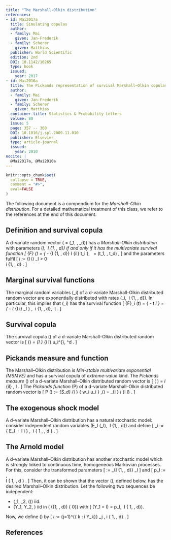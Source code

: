 ```yaml
---
title: "The Marshall-Olkin distribution"
references:
- id: Mai2017a
  title: Simulating copulas
  author:
  - family: Mai
    given: Jan-Frederik
  - family: Scherer
    given: Matthias
  publisher: World Scientific
  edition: 2nd
  DOI: 10.1142/10265
  type: book
  issued:
    year: 2017
- id: Mai2010a
  title: The Pickands representation of survival Marshall–Olkin copulas
  author:
  - family: Mai
    given: Jan-Frederik
  - family: Scherer
    given: Matthias
  container-title: Statistics & Probability Letters
  volume: 80
  issue: 5
  page: 357 -- 360
  DOI: 10.1016/j.spl.2009.11.010
  publisher: Elsevier
  type: article-journal
  issued:
    year: 2010
nocite: |
  @Mai2017a, @Mai2010a
---
```


```r
knitr::opts_chunk$set(
  collapse = TRUE,
  comment = "#>",
  eval=FALSE
)
```

The following document is a compendium for the *Marshall--Olkin distribution*. For a detailed mathematical treatment of this class, we refer to the references at the end of this document.

## Definition and survival copula

A d-variate random vector \(\boldsymbol{\tau} = (\tau_1, \ldots, \tau_d)\) has a *Marshall--Olkin distribution* with parameters \(\lambda_I, \ \emptyset \neq I \subseteq \{1, \ldots, d\}\) if and only if it has the multivariate survival function
\[
  \bar{F} (\boldsymbol{t})
    = \exp \left\{ - \sum_{\emptyset \neq I \subseteq \{1, \ldots, d\}} \lambda_I \max_{i\in I} t_i \right\}, \ \boldsymbol{t} = (t_1, \ldots, t_d) \geq 0 ,
\]
and the parameters fulfil
\[
  \eta_i
    := \sum_{I \ni i} \lambda_I > 0 \
    \forall i \in \{1, \ldots, d\} .
\]

## Marginal survival functions

The marginal random variables \(\tau_i\) of a d-variate Marshall-Olkin distributed random vector are exponentially distributed with rates \(\eta_i, \ i \in \{1, \ldots, d\}\). In particular, this implies that \(\tau_i\) has the survival function
\[
  \bar{F}_i (t)
    = \exp \left\{ - t \eta_i \right\}
    = \exp \left\{ - t \sum_{I \ni i} \lambda_I \right\} , \ i \in \{1, \ldots, d\}, \ t \geq 0 .
\]

## Survival copula

The survival copula \(\hat{C}\) of a d-variate Marshall--Olkin distributed random vector is
\[
  \hat{C} (\boldsymbol{u})
    = \prod_{\emptyset\neq I \subseteq [d]} \min_{i \in I} u_i^{\frac{\lambda_I}{\eta_i}}, \quad \boldsymbol{u} \in [0, 1]^d .
\]

## Pickands measure and function

The Marshall--Olkin distribution is *Min-stable multivariate exponential (MSMVE)* and has a survival copula of *extreme-value* kind.
The *Pickands measure* \(\delta\) of a d-variate Marshall--Olkin distributed random vector is
\[
  \delta \left( \frac{ \sum_{i\in I} \vec{e}_i \prod_{i \neq j \in I} \eta_j }{ \sum_{i\in I} \prod_{i \neq j \in I} \eta_j } \right)
    = \lambda_I \sum_{i\in I} \frac{1}{\eta_i}  ,
    \quad \emptyset \neq I \subseteq [d] .
\]
The *Pickands function* \(P\) of a d-variate Marshall--Olkin distributed random vector is
\[
  P (\boldsymbol{w})
    := \int_{S_d} \max_{i \in [d]} \{ w_i u_i \} \mathrm{d} \,\delta(\boldsymbol{u})
    = \sum_{\emptyset\neq I \subseteq [d]} \lambda_I \max_{i \in I} \frac{w_i}{\eta_i} .
\]

## The exogenous shock model

A d-variate Marshall--Olkin distribution has a natural stochastic model: consider independent random variables \(E_I \sim \mathrm{Exp} (\lambda_I), \ \emptyset \neq I \subseteq \{1, \ldots, d\}\) and define
\[
  \tau_i
    := \inf \Big\{ E_I \ : \ I \ni i \Big\} , \ i \in \{ 1 , \ldots , d \} .
\]

## The Arnold model

A d-variate Marshall--Olkin distribution has another stochastic model which is strongly linked to continuous time, homogeneous Markovian processes.
For this, consider the transformed parameters
\[
  \lambda
    := \sum_{\emptyset \neq I \subseteq \{1, \ldots, d\}} \lambda_I
\]
and
\[
  p_I
    := \frac{\lambda_I}{\lambda}, \
    \emptyset \neq I \subseteq \{ 1, \ldots, d \} .
\]
Then, it can be shown that the vector \(\boldsymbol{\tau}\), defined below, has the desired Marshall--Olkin distribution.
Let the following two sequences be independent:

- \(\epsilon_1, \epsilon_2, \ldots \sim \mathrm{Exp} (\lambda)\) iid.
- \(Y_1, Y_2, \ldots\) iid in \(\mathbb{P} (\{1, \ldots, d\}) \backslash \{ 0\}\) with \(\mathbb{P} (Y_1 = I) = p_I, \ \emptyset \neq I \subseteq \{ 1, \ldots , d\}\).

Now, we define \(\boldsymbol{\tau}\) by
\[
  \tau_i
    := \sum_{j=1}^{\min \{ k \in \mathbb{N} : i \in Y_k\}} \epsilon_j , \quad i \in \{ 1, \ldots, d\} .
\]


## References
